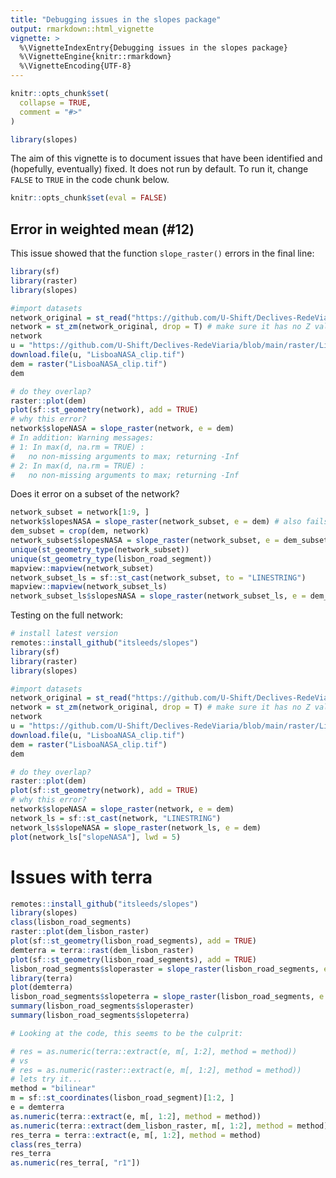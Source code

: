 ```yaml
---
title: "Debugging issues in the slopes package"
output: rmarkdown::html_vignette
vignette: >
  %\VignetteIndexEntry{Debugging issues in the slopes package}
  %\VignetteEngine{knitr::rmarkdown}
  %\VignetteEncoding{UTF-8}
---
```


```r
knitr::opts_chunk$set(
  collapse = TRUE,
  comment = "#>"
)
```

```r
library(slopes)
```

The aim of this vignette is to document issues that have been identified and (hopefully, eventually) fixed.
It does not run by default.
To run it, change `FALSE` to `TRUE` in the code chunk below.

```r
knitr::opts_chunk$set(eval = FALSE)
```


## Error in weighted mean (#12)

This issue showed that the function `slope_raster()` errors in the final line:

```r
library(sf)
library(raster)
library(slopes)

#import datasets
network_original = st_read("https://github.com/U-Shift/Declives-RedeViaria/blob/main/shapefiles/RedeViariaLisboa_dadosabertos.gpkg?raw=true")
network = st_zm(network_original, drop = T) # make sure it has no Z values stored
network
u = "https://github.com/U-Shift/Declives-RedeViaria/blob/main/raster/LisboaNASA_clip.tif?raw=true"
download.file(u, "LisboaNASA_clip.tif")
dem = raster("LisboaNASA_clip.tif")
dem

# do they overlap?
raster::plot(dem)
plot(sf::st_geometry(network), add = TRUE)
# why this error?
network$slopeNASA = slope_raster(network, e = dem)
# In addition: Warning messages:
# 1: In max(d, na.rm = TRUE) :
#   no non-missing arguments to max; returning -Inf
# 2: In max(d, na.rm = TRUE) :
#   no non-missing arguments to max; returning -Inf
```

Does it error on a subset of the network?

```r
network_subset = network[1:9, ]
network$slopesNASA = slope_raster(network_subset, e = dem) # also fails with the same error
dem_subset = crop(dem, network)
network_subset$slopesNASA = slope_raster(network_subset, e = dem_subset) # also fails with the same error
unique(st_geometry_type(network_subset))
unique(st_geometry_type(lisbon_road_segment))
mapview::mapview(network_subset)
network_subset_ls = sf::st_cast(network_subset, to = "LINESTRING")
mapview::mapview(network_subset_ls)
network_subset_ls$slopesNASA = slope_raster(network_subset_ls, e = dem_subset) 
```

Testing on the full network:


```r
# install latest version
remotes::install_github("itsleeds/slopes")
library(sf)
library(raster)
library(slopes)

#import datasets
network_original = st_read("https://github.com/U-Shift/Declives-RedeViaria/blob/main/shapefiles/RedeViariaLisboa_dadosabertos.gpkg?raw=true")
network = st_zm(network_original, drop = T) # make sure it has no Z values stored
network
u = "https://github.com/U-Shift/Declives-RedeViaria/blob/main/raster/LisboaNASA_clip.tif?raw=true"
download.file(u, "LisboaNASA_clip.tif")
dem = raster("LisboaNASA_clip.tif")
dem

# do they overlap?
raster::plot(dem)
plot(sf::st_geometry(network), add = TRUE)
# why this error?
network$slopeNASA = slope_raster(network, e = dem)
network_ls = sf::st_cast(network, "LINESTRING")
network_ls$slopeNASA = slope_raster(network_ls, e = dem)
plot(network_ls["slopeNASA"], lwd = 5)
```

# Issues with terra

```r
remotes::install_github("itsleeds/slopes")
library(slopes)
class(lisbon_road_segments)
raster::plot(dem_lisbon_raster)
plot(sf::st_geometry(lisbon_road_segments), add = TRUE)
demterra = terra::rast(dem_lisbon_raster)
plot(sf::st_geometry(lisbon_road_segments), add = TRUE)
lisbon_road_segments$sloperaster = slope_raster(lisbon_road_segments, e = dem_lisbon_raster)
library(terra)
plot(demterra)
lisbon_road_segments$slopeterra = slope_raster(lisbon_road_segments, e = demterra, terra = T)
summary(lisbon_road_segments$sloperaster)
summary(lisbon_road_segments$slopeterra)

# Looking at the code, this seems to be the culprit:

# res = as.numeric(terra::extract(e, m[, 1:2], method = method))
# vs
# res = as.numeric(raster::extract(e, m[, 1:2], method = method))
# lets try it...
method = "bilinear"
m = sf::st_coordinates(lisbon_road_segment)[1:2, ]
e = demterra
as.numeric(terra::extract(e, m[, 1:2], method = method))
as.numeric(terra::extract(dem_lisbon_raster, m[, 1:2], method = method))
res_terra = terra::extract(e, m[, 1:2], method = method)
class(res_terra)
res_terra
as.numeric(res_terra[, "r1"])
```


